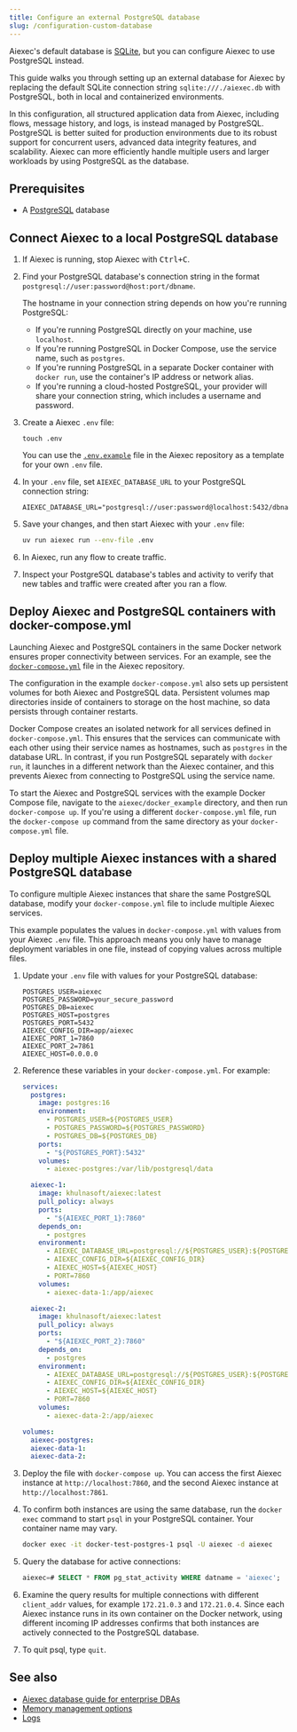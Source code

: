 ```yaml
---
title: Configure an external PostgreSQL database
slug: /configuration-custom-database
---
```


Aiexec's default database is [SQLite](https://www.sqlite.org/docs.html), but you can configure Aiexec to use PostgreSQL instead.

This guide walks you through setting up an external database for Aiexec by replacing the default SQLite connection string `sqlite:///./aiexec.db` with PostgreSQL, both in local and containerized environments.

In this configuration, all structured application data from Aiexec, including flows, message history, and logs, is instead managed by PostgreSQL.
PostgreSQL is better suited for production environments due to its robust support for concurrent users, advanced data integrity features, and scalability.
Aiexec can more efficiently handle multiple users and larger workloads by using PostgreSQL as the database.

## Prerequisites

- A [PostgreSQL](https://www.pgadmin.org/download/) database

## Connect Aiexec to a local PostgreSQL database

1. If Aiexec is running, stop Aiexec with <kbd>Ctrl+C</kbd>.

2. Find your PostgreSQL database's connection string in the format `postgresql://user:password@host:port/dbname`.

    The hostname in your connection string depends on how you're running PostgreSQL:

    - If you're running PostgreSQL directly on your machine, use `localhost`.
    - If you're running PostgreSQL in Docker Compose, use the service name, such as `postgres`.
    - If you're running PostgreSQL in a separate Docker container with `docker run`, use the container's IP address or network alias.
    - If you're running a cloud-hosted PostgreSQL, your provider will share your connection string, which includes a username and password.

3. Create a Aiexec `.env` file:

    ```
    touch .env
    ```

    You can use the [`.env.example`](https://gitlab.com/khulnasoft/aiexec/blob/main/.env.example) file in the Aiexec repository as a template for your own `.env` file.

4. In your `.env` file, set `AIEXEC_DATABASE_URL` to your PostgreSQL connection string:

    ```text
    AIEXEC_DATABASE_URL="postgresql://user:password@localhost:5432/dbname"
    ```

5. Save your changes, and then start Aiexec with your `.env` file:

    ```bash
    uv run aiexec run --env-file .env
    ```

6. In Aiexec, run any flow to create traffic.

7. Inspect your PostgreSQL database's tables and activity to verify that new tables and traffic were created after you ran a flow.

## Deploy Aiexec and PostgreSQL containers with docker-compose.yml

Launching Aiexec and PostgreSQL containers in the same Docker network ensures proper connectivity between services.
For an example, see the [`docker-compose.yml`](https://gitlab.com/khulnasoft/aiexec/blob/main/docker_example/docker-compose.yml) file in the Aiexec repository.

The configuration in the example `docker-compose.yml` also sets up persistent volumes for both Aiexec and PostgreSQL data.
Persistent volumes map directories inside of containers to storage on the host machine, so data persists through container restarts.

Docker Compose creates an isolated network for all services defined in `docker-compose.yml`. This ensures that the services can communicate with each other using their service names as hostnames, such as `postgres` in the database URL.
In contrast, if you run PostgreSQL separately with `docker run`, it launches in a different network than the Aiexec container, and this prevents Aiexec from connecting to PostgreSQL using the service name.

To start the Aiexec and PostgreSQL services with the example Docker Compose file, navigate to the `aiexec/docker_example` directory, and then run `docker-compose up`.
If you're using a different `docker-compose.yml` file, run the `docker-compose up` command from the same directory as your `docker-compose.yml` file.

## Deploy multiple Aiexec instances with a shared PostgreSQL database

To configure multiple Aiexec instances that share the same PostgreSQL database, modify your `docker-compose.yml` file to include multiple Aiexec services.

This example populates the values in `docker-compose.yml` with values from your Aiexec `.env` file.
This approach means you only have to manage deployment variables in one file, instead of copying values across multiple files.

1. Update your `.env` file with values for your PostgreSQL database:

    ```text
    POSTGRES_USER=aiexec
    POSTGRES_PASSWORD=your_secure_password
    POSTGRES_DB=aiexec
    POSTGRES_HOST=postgres
    POSTGRES_PORT=5432
    AIEXEC_CONFIG_DIR=app/aiexec
    AIEXEC_PORT_1=7860
    AIEXEC_PORT_2=7861
    AIEXEC_HOST=0.0.0.0
    ```
2. Reference these variables in your `docker-compose.yml`.
For example:

    ```yaml
    services:
      postgres:
        image: postgres:16
        environment:
          - POSTGRES_USER=${POSTGRES_USER}
          - POSTGRES_PASSWORD=${POSTGRES_PASSWORD}
          - POSTGRES_DB=${POSTGRES_DB}
        ports:
          - "${POSTGRES_PORT}:5432"
        volumes:
          - aiexec-postgres:/var/lib/postgresql/data

      aiexec-1:
        image: khulnasoft/aiexec:latest
        pull_policy: always
        ports:
          - "${AIEXEC_PORT_1}:7860"
        depends_on:
          - postgres
        environment:
          - AIEXEC_DATABASE_URL=postgresql://${POSTGRES_USER}:${POSTGRES_PASSWORD}@${POSTGRES_HOST}:${POSTGRES_PORT}/${POSTGRES_DB}
          - AIEXEC_CONFIG_DIR=${AIEXEC_CONFIG_DIR}
          - AIEXEC_HOST=${AIEXEC_HOST}
          - PORT=7860
        volumes:
          - aiexec-data-1:/app/aiexec

      aiexec-2:
        image: khulnasoft/aiexec:latest
        pull_policy: always
        ports:
          - "${AIEXEC_PORT_2}:7860"
        depends_on:
          - postgres
        environment:
          - AIEXEC_DATABASE_URL=postgresql://${POSTGRES_USER}:${POSTGRES_PASSWORD}@${POSTGRES_HOST}:${POSTGRES_PORT}/${POSTGRES_DB}
          - AIEXEC_CONFIG_DIR=${AIEXEC_CONFIG_DIR}
          - AIEXEC_HOST=${AIEXEC_HOST}
          - PORT=7860
        volumes:
          - aiexec-data-2:/app/aiexec

    volumes:
      aiexec-postgres:
      aiexec-data-1:
      aiexec-data-2:
    ```

3. Deploy the file with `docker-compose up`.
You can access the first Aiexec instance at `http://localhost:7860`, and the second Aiexec instance at `http://localhost:7861`.

4. To confirm both instances are using the same database, run the `docker exec` command to start `psql` in your PostgreSQL container.
Your container name may vary.

    ```bash
    docker exec -it docker-test-postgres-1 psql -U aiexec -d aiexec
    ```

5. Query the database for active connections:

    ```sql
    aiexec=# SELECT * FROM pg_stat_activity WHERE datname = 'aiexec';
    ```

6. Examine the query results for multiple connections with different `client_addr` values, for example `172.21.0.3` and `172.21.0.4`.
Since each Aiexec instance runs in its own container on the Docker network, using different incoming IP addresses confirms that both instances are actively connected to the PostgreSQL database.

7. To quit psql, type `quit`.

## See also

* [Aiexec database guide for enterprise DBAs](/enterprise-database-guide)
* [Memory management options](/memory)
* [Logs](/logging)